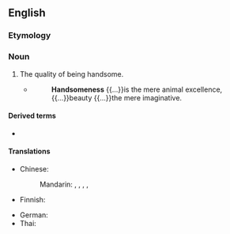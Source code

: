==English==

===Etymology===
{{suffix|en|handsome|ness}}

{{rfp|en}}

===Noun===
{{en-noun|~|es}}

# The quality of being handsome.
#* {{RQ:Hare Guesses}}
#*: '''Handsomeness''' {{...}}is the mere animal excellence, {{...}}beauty {{...}}the mere imaginative.

====Derived terms====
* {{l|en|unhandsomeness}}

====Translations====
{{trans-top|quality of being handsome}}
* Chinese:
*: Mandarin: {{t+|cmn|帥氣|sc=Hani}}, {{t+|cmn|帅气|tr=shuàiqi|sc=Hani}}, {{t+|cmn|英俊|tr=yīngjùn|sc=Hani}}, {{t+|cmn|俊俏|tr=jùnqiào|sc=Hani}}, {{t+|cmn|漂亮|tr=piàoliang|sc=Hani}}
* Finnish: {{t+|fi|komeus}}
{{trans-mid}}
* German: {{t+|de|Schönheit|f}}
* Thai: {{t+|th|ความหล่อ}}
{{trans-bottom}}